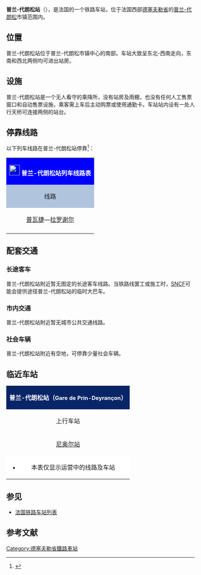 {{noteTA|G1=法国地名}}
{{Infobox station
| name          =[[File:Sncf-logo.svg|32x32px]]普兰-代朗松站<br>{{lang|fr|Gare de Prin-Deyrançon}} 
| type          = [[法国铁路|法国铁路]]
| image         = File:PRINGare.JPG
| image_caption = 天桥上望向普兰-代朗松站
| address       = {{FRA}}[[德塞夫勒省|德塞夫勒省]][[普兰-代朗松|普兰-代朗松]]
| latd          = 46
| latm          = 13
| lats          = 09
| latNS         = N
| longd         = 0
| longm         = 38
| longs         = 11
| longEW        = W
| operator = [[File:_Sncf-logo.svg|32x32px]]
| coordinates_display = yes
| iso_region    = FR
| line          = 
* [[普瓦捷－拉罗谢尔铁路|普瓦捷－拉罗谢尔铁路]] 
| structure           = 地面
| levels              = 
| platform      = 2
| tracks        = 2
| elevation = 17米
| opened        = 1857年9月7日
| rebuilt =
| status = 使用中
| closed        = 
| passengers= 7270人次<ref>{{Cite web|url=https://ressources.data.sncf.com/explore/dataset/frequentation-gares/?sort=voyageurs_2014&q=prin|title=Fréquentation en gares|accessdate=2016-12-16|author=SNCF|date=|language=法语|publisher=SNCF Open Data}}</ref>
| pass_year= 2015年
| ADA                 = 
| station_type = 乘降所
| connections = （无）
| route_map =
| map_locator   = 
| note =
| services = TER
}}

'''普兰-代朗松站'''（{{lang-fr|Gare de Prin-Deyrançon}}），是法国的一个铁路车站，位于法国西部[[德塞夫勒省|德塞夫勒省]]的[[普兰-代朗松|普兰-代朗松]]市镇范围内。

==位置==

普兰-代朗松站位于普兰-代朗松市镇中心的南部。车站大致呈东北-西南走向，东南和西北两侧均可进出站房。

==设施==

普兰-代朗松站是一个无人看守的乘降所，没有站房及雨棚，也没有任何人工售票窗口和自动售票设施，乘客需上车后主动购票或使用通勤卡。车站站内设有一处人行天桥可连接两侧的站台。

== 停靠线路 ==

{{动态列表|最后更新时间：2016年12月26日。本章节内容仅供参考，不排除因施工或罢工而引发的临时性变更。欢迎修正和补充}}

以下列车线路在普兰-代朗松站停靠<ref>{{Cite web|url=http://www.ter.sncf.com/poitou-charentes/gares/87485268/Prin-Deyran%C3%A7on/pratique|title=HALTE FERROVIAIRE PRIN-DEYRANÇON|accessdate=2016-12-26|author=SNCF|date=|language=法语|publisher=TER Poitou-Charentes}}</ref>：

{| class="wikitable mw-collapsible" 
|colspan="5" style="background:#0000FF" align="center" |[[File:_Sncf-logo.svg|28x28px]] <font color=#FFFFFF>'''普兰-代朗松站列车线路表'''</font>
|-
!style="background:#B0C4DE"| 线路
!style="background:#B0C4DE"|车种
!style="background:#B0C4DE"|上一站
!style="background:#B0C4DE"|下一站
!style="background:#B0C4DE"|大致运行频率
|-
|[[普瓦捷站|普瓦捷]]—[[拉罗谢尔城站|拉罗谢尔]]
| rowspan="1" align="center"|'''[[法国大区列车|TER]]'''
|[[尼奥尔站|尼奥尔]]
|[[莫泽站|莫泽]]
|每天往返1班{{noteTag|name=noteA}}
|-
|colspan="5" style="background:#FFFFFF"|{{noteFoot|1=
{{noteTag|name=noteA|1=周六、周日及节假日停运}}
}}
|}

==配套交通==
===长途客车===

普兰-代朗松站附近暂无图定的长途客车线路。当铁路线罢工或施工时，[[SNCF|SNCF]]可能会提供途径普兰-代朗松站的临时大巴车。

===市内交通===

普兰-代朗松站附近暂无城市公共交通线路。

===社会车辆===

普兰-代朗松站附近有空地，可停靠少量社会车辆。

==临近车站==

{|class="wikitable mw-collapsible" style="margin: 0 auto; width:42em;"
|colspan="3"  style="background:#082567" align="center"|<font color=#FFFFFF>'''普兰-代朗松站（<span style="font-size:11pt;">Gare de Prin-Deyrançon</span>）'''</font>
|-
!上行车站
!线路
!下行车站
|-
|align="center" |[[尼奥尔站|尼奥尔站]]
|align="center" |'''[[普瓦捷－拉罗谢尔铁路|普瓦捷－拉罗谢尔铁路]]'''
|align="center" |[[莫泽站|莫泽站]]
|-
|colspan="3" style="background:#FFFFFF"|
*本表仅显示运营中的线路及车站
|}

==参见==
* [[法国铁路车站列表|法国铁路车站列表]]

== 参考文献 ==
{{Reflist}}

[[Category:德塞夫勒省鐵路車站|Category:德塞夫勒省鐵路車站]]